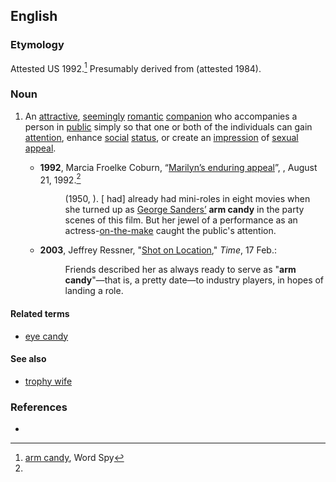 ==English==

===Etymology===
Attested US 1992.<ref name="wordspy">[http://www.wordspy.com/words/armcandy.asp arm candy], Word Spy</ref> Presumably derived from {{term|eye candy|lang=en}} (attested 1984).

===Noun===
{{en-noun|head=[[arm]] [[candy]]|-}}

# {{context|idiomatic}} An [[attractive]], [[seemingly]] [[romantic]] [[companion]] who accompanies a person in [[public]] simply so that one or both of the individuals can gain [[attention]], enhance [[social]] [[status]], or create an [[impression]] of [[sexual]] [[appeal]].
#* '''1992''', Marcia Froelke Coburn, “[http://articles.chicagotribune.com/1992-08-21/entertainment/9203160308_1_marilyn-collection-marilyn-monroe-new-releases Marilyn’s enduring appeal]”, {{w|Chicago Tribune}}, August 21, 1992.<ref name="wordspy" />
#*: ''{{w|All About Eve}}'' (1950, {{w|FoxVideo}}). [<nowiki/>{{w|Marilyn Monroe}} had] already had mini-roles in eight movies when she turned up as [[w:George Sanders|George Sanders’]] '''arm candy''' in the party scenes of this film. But her jewel of a performance as an actress-[[on the make|on-the-make]] caught the public's attention.
#* '''2003''', Jeffrey Ressner, "[http://www.time.com/time/magazine/article/0,9171,1004253,00.html Shot on Location]," ''Time'', 17 Feb.:
#*: Friends described her as always ready to serve as "'''arm candy'''"—that is, a pretty date—to industry players, in hopes of landing a role.

====Related terms====
* [[eye candy]]

====See also====
* [[trophy wife]]

===References===
<references/>
* {{R:OneLook}}